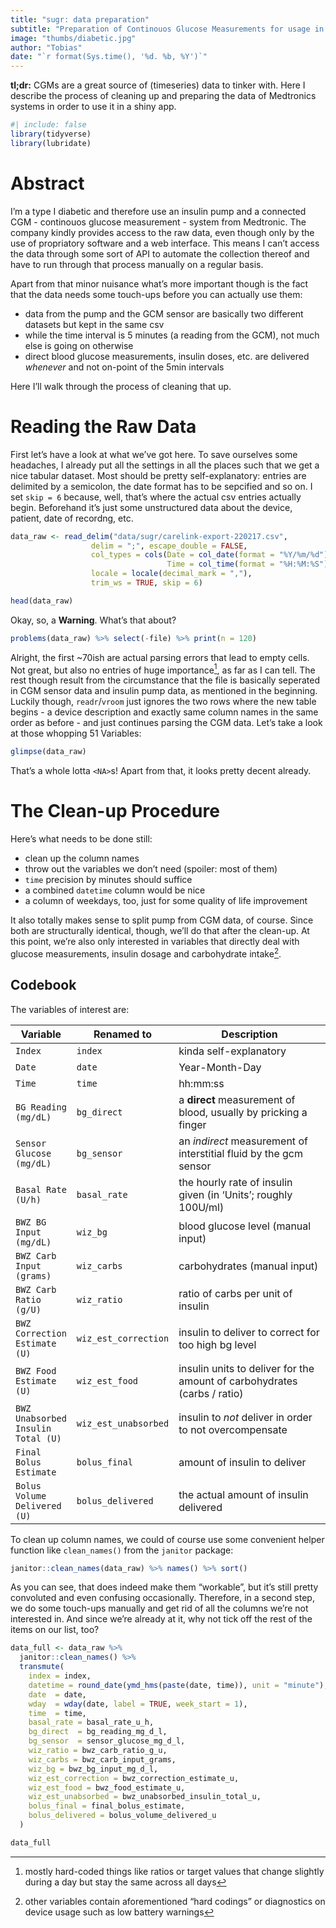 ```yaml
---
title: "sugr: data preparation"
subtitle: "Preparation of Continouos Glucose Measurements for usage in a shiny app"
image: "thumbs/diabetic.jpg"
author: "Tobias"
date: "`r format(Sys.time(), '%d. %b, %Y')`"
---
```


::: tldr
**tl;dr:** CGMs are a great source of (timeseries) data to tinker with. Here I describe the process of cleaning up and preparing the data of Medtronics systems in order to use it in a shiny app.
:::

```r
#| include: false
library(tidyverse)
library(lubridate)
```

# Abstract

I'm a type I diabetic and therefore use an insulin pump and a connected CGM - continouos glucose measurement - system from Medtronic. The company kindly provides access to the raw data, even though only by the use of propriatory software and a web interface. This means I can't access the data through some sort of API to automate the collection thereof and have to run through that process manually on a regular basis.

Apart from that minor nuisance what's more important though is the fact that the data needs some touch-ups before you can actually use them:

- data from the pump and the GCM sensor are basically two different datasets but kept in the same csv
- while the time interval is 5 minutes (a reading from the GCM), not much else is going on otherwise
- direct blood glucose measurements, insulin doses, etc. are delivered _whenever_ and not on-point of the 5min intervals

Here I'll walk through the process of cleaning that up.

# Reading the Raw Data

First let's have a look at what we've got here. To save ourselves some headaches, I already put all the settings in all the places such that we get a nice tabular dataset. Most should be pretty self-explanatory: entries are delimited by a semicolon, the date format has to be sepcified and so on. I set `skip = 6` because, well, that's where the actual csv entries actually begin. Beforehand it's just some unstructured data about the device, patient, date of recordng, etc.

```r
data_raw <- read_delim("data/sugr/carelink-export-220217.csv", 
                  delim = ";", escape_double = FALSE, 
                  col_types = cols(Date = col_date(format = "%Y/%m/%d"), 
                                   Time = col_time(format = "%H:%M:%S")), 
                  locale = locale(decimal_mark = ","), 
                  trim_ws = TRUE, skip = 6)

head(data_raw)
```

Okay, so, a **Warning**. What's that about?

```r
problems(data_raw) %>% select(-file) %>% print(n = 120)
```

Alright, the first ~70ish are actual parsing errors that lead to empty cells. Not great, but also no entries of huge importance^[mostly hard-coded things like ratios or target values that change slightly during a day but stay the same across all days], as far as I can tell. The rest though result from the circumstance that the file is basically seperated in CGM sensor data and insulin pump data, as mentioned in the beginning. Luckily though, `readr`/`vroom` just ignores the two rows where the new table begins - a device description and exactly same column names in the same order as before - and just continues parsing the CGM data. Let's take a look at those whopping 51 Variables:


```r
glimpse(data_raw)
```

That's a whole lotta `<NA>`s! Apart from that, it looks pretty decent already. 

# The Clean-up Procedure

Here's what needs to be done still:

- clean up the column names
- throw out the variables we don't need (spoiler: most of them)
- `time` precision by minutes should suffice
- a combined `datetime` column would be nice
- a column of weekdays, too, just for some quality of life improvement

It also totally makes sense to split pump from CGM data, of course. Since both are structurally identical, though, we'll do that after the clean-up. At this point, we're also only interested in variables that directly deal with glucose measurements, insulin dosage and carbohydrate intake^[other variables contain aforementioned "hard codings" or diagnostics on device usage such as low battery warnings]. 

## Codebook

The variables of interest are:

Variable | Renamed to | Description
---------|------------|------------------------------------------------
`Index`  | `index`    | kinda self-explanatory
`Date`   | `date`     | Year-Month-Day
`Time`   | `time`     | hh:mm:ss
`BG Reading (mg/dL)`          | `bg_direct` | a **direct** measurement of blood, usually by pricking a finger
`Sensor Glucose (mg/dL)`      | `bg_sensor` | an _indirect_ measurement of interstitial fluid by the gcm sensor
`Basal Rate (U/h)`            | `basal_rate` | the hourly rate of insulin given (in 'Units'; roughly 100U/ml)
`BWZ BG Input (mg/dL)`        | `wiz_bg`    | blood glucose level (manual input)
`BWZ Carb Input (grams)`      | `wiz_carbs` | carbohydrates (manual input)
`BWZ Carb Ratio (g/U)`        | `wiz_ratio` | ratio of carbs per unit of insulin
`BWZ Correction Estimate (U)` | `wiz_est_correction` | insulin to deliver to correct for too high bg level
`BWZ Food Estimate (U)`       | `wiz_est_food`    | insulin units to deliver for the amount of carbohydrates (carbs / ratio)
`BWZ Unabsorbed Insulin Total (U)` | `wiz_est_unabsorbed` | insulin to _not_ deliver in order to not overcompensate
`Final Bolus Estimate`        | `bolus_final`     | amount of insulin to deliver
`Bolus Volume Delivered (U)`  | `bolus_delivered` | the actual amount of insulin delivered


To clean up column names, we could of course use some convenient helper function like `clean_names()` from the `janitor` package:

```r
janitor::clean_names(data_raw) %>% names() %>% sort()
```
As you can see, that does indeed make them "workable", but it's still pretty convoluted and even confusing occasionally. Therefore, in a second step, we do some touch-ups manually and get rid of all the columns we're not interested in. And since we're already at it, why not tick off the rest of the items on our list, too?

```r
data_full <- data_raw %>% 
  janitor::clean_names() %>% 
  transmute(
    index = index,
    datetime = round_date(ymd_hms(paste(date, time)), unit = "minute"),
    date  = date,
    wday  = wday(date, label = TRUE, week_start = 1),
    time  = time,
    basal_rate = basal_rate_u_h,
    bg_direct  = bg_reading_mg_d_l,
    bg_sensor  = sensor_glucose_mg_d_l,
    wiz_ratio = bwz_carb_ratio_g_u,
    wiz_carbs = bwz_carb_input_grams,
    wiz_bg = bwz_bg_input_mg_d_l,
    wiz_est_correction = bwz_correction_estimate_u,
    wiz_est_food = bwz_food_estimate_u,
    wiz_est_unabsorbed = bwz_unabsorbed_insulin_total_u,
    bolus_final = final_bolus_estimate, 
    bolus_delivered = bolus_volume_delivered_u
  )

data_full
```
